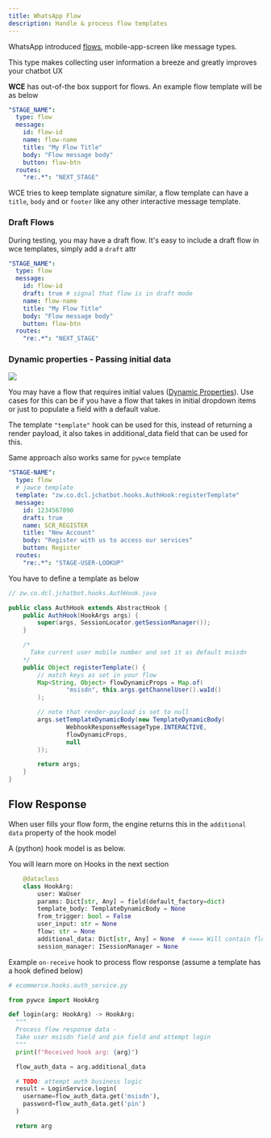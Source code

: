 ```yaml
---
title: WhatsApp Flow
description: Handle & process flow templates
---
```


WhatsApp introduced [flows](https://business.whatsapp.com/products/whatsapp-flows), mobile-app-screen like message types.

This type makes collecting user information a breeze and greatly improves your chatbot UX

**WCE** has out-of-the box support for flows. An example flow template will be as below

```yaml
"STAGE_NAME":
  type: flow
  message:
    id: flow-id
    name: flow-name
    title: "My Flow Title"
    body: "Flow message body"
    button: flow-btn
  routes:
    "re:.*": "NEXT_STAGE"
```

WCE tries to keep template signature similar, a flow template can have a `title`, `body` and or `footer`
like any other interactive message template.

### Draft Flows

During testing, you may have a draft flow. It's easy to include a draft flow in wce templates, simply add a `draft` attr

```yaml
"STAGE_NAME":
  type: flow
  message:
    id: flow-id
    draft: true # signal that flow is in draft mode
    name: flow-name
    title: "My Flow Title"
    body: "Flow message body"
    button: flow-btn
  routes:
    "re:.*": "NEXT_STAGE"
```

### Dynamic properties - Passing initial data

<Image zoom src="/assets/flow-dynamic-props.png" />

You may have a flow that requires initial values ([Dynamic Properties](https://developers.facebook.com/docs/whatsapp/flows/reference/flowjson#dynamic-properties)).
Use cases for this can be if you have a flow that takes in initial dropdown items or just to populate a field with a default value.

The template `"template"` hook can be used for this, instead of returning a render payload, it also takes in additional_data field that can be used for this.

<Info>Same approach also works same for `pywce` template</Info>

```yaml
"STAGE-NAME":
  type: flow
  # jawce template
  template: "zw.co.dcl.jchatbot.hooks.AuthHook:registerTemplate"
  message:
    id: 1234567890
    draft: true
    name: SCR_REGISTER
    title: "New Account"
    body: "Register with us to access our services"
    button: Register
  routes:
    "re:.*": "STAGE-USER-LOOKUP"
```

You have to define a template as below

```java
// zw.co.dcl.jchatbot.hooks.AuthHook.java

public class AuthHook extends AbstractHook {
    public AuthHook(HookArgs args) {
        super(args, SessionLocator.getSessionManager());
    }

    /*
      Take current user mobile number and set it as default msisdn
    */
    public Object registerTemplate() {
        // match keys as set in your flow
        Map<String, Object> flowDynamicProps = Map.of(
                "msisdn", this.args.getChannelUser().waId()
        );

        // note that render-payload is set to null
        args.setTemplateDynamicBody(new TemplateDynamicBody(
                WebhookResponseMessageType.INTERACTIVE,
                flowDynamicProps,
                null
        ));

        return args;
    }
}

```

## Flow Response

When user fills your flow form, the engine returns this in the `additional data` property of the hook model

A (python) hook model is as below.

<Info>
  You will learn more on Hooks in the next section
  </Info>
  
```python
    @dataclass
    class HookArg:
        user: WaUser
        params: Dict[str, Any] = field(default_factory=dict)
        template_body: TemplateDynamicBody = None
        from_trigger: bool = False
        user_input: str = None
        flow: str = None
        additional_data: Dict[str, Any] = None  # <=== Will contain flow response data
        session_manager: ISessionManager = None
```

Example `on-receive` hook to process flow response (assume a template has a hook defined below)

```python
# ecommerce.hooks.auth_service.py

from pywce import HookArg

def login(arg: HookArg) -> HookArg:
  """
  Process flow response data -
  Take user msisdn field and pin field and attempt login
  """
  print(f"Received hook arg: {arg}")

  flow_auth_data = arg.additional_data

  # TODO: attempt auth business logic
  result = LoginService.login(
    username=flow_auth_data.get('msisdn'),
    password=flow_auth_data.get('pin')
  )

  return arg
```
